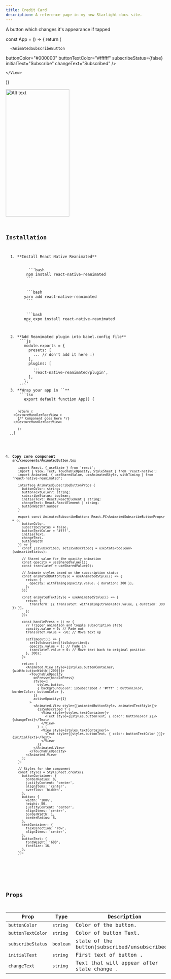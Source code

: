 ```yaml
---
title: Credit Card
description: A reference page in my new Starlight docs site.
---
```


A button which changes it's appearance if tapped






const App = () => {
  return (
    <View>

      <AnimatedSubscribeButton
  buttonColor="#000000"
  buttonTextColor="#ffffff"
  subscribeStatus={false}
  initialText="Subscribe"
  changeText="Subscribed"
      />

    </View>
  )}


<Tabs>
  <TabItem label="Preview"><img src="https://i.ibb.co/7YhGL6P/Animated-Button-ezgif-com-video-to-webp-converter.webp" alt="Alt text" height="400" width="200" 
  style={{ display: 'block', margin: '0 auto' }}/>
</TabItem>
  <TabItem label="Code"><Code code={exampleCode} lang="js" title={fileName} mark={highlights} /></TabItem>
</Tabs>

## Installation


<Steps>
  1. **Install React Native Reanimated**
     <Tabs>
       <TabItem label="NPM">
          ```bash
         npm install react-native-reanimated
         ```
       </TabItem>
       <TabItem label="YARN">
         ```bash
        yarn add react-native-reanimated
         ```
       </TabItem>
       <TabItem label="EXPO">
         ```bash
        npx expo install react-native-reanimated
         ```
       </TabItem>
     </Tabs>
  2. **Add Reanimated plugin into babel.config file**
      ```js
        module.exports = {
          presets: [
            ... // don't add it here :)
          ],
          plugins: [
            ...
            'react-native-reanimated/plugin',
          ],
        };
      ```
  3. **Wrap your app in `<GestureHandlerRootView>`**
      ```tsx
        export default function App() {

          return (            
        <GestureHandlerRootView >
          {/* Component goes here */}
        </GestureHandlerRootView>

          );
        }
      ```

  4. **Copy core component `src/components/AnimatedButton.tsx`**
     ```tsx
        import React, { useState } from 'react';
        import { View, Text, TouchableOpacity, StyleSheet } from 'react-native';
        import Animated, { useSharedValue, useAnimatedStyle, withTiming } from 'react-native-reanimated';

        interface AnimatedSubscribeButtonProps {
          buttonColor: string;
          buttonTextColor?: string;
          subscribeStatus: boolean;
          initialText: React.ReactElement | string;
          changeText: React.ReactElement | string;
          buttonWidth?:number
        }

        export const AnimatedSubscribeButton: React.FC<AnimatedSubscribeButtonProps> = ({
          buttonColor,
          subscribeStatus = false,
          buttonTextColor = '#fff',
          initialText,
          changeText,
          buttonWidth
        }) => {
          const [isSubscribed, setIsSubscribed] = useState<boolean>(subscribeStatus);

          // Shared value for the opacity animation
          const opacity = useSharedValue(1);
          const translateY = useSharedValue(0);

          // Animate styles based on the subscription status
          const animatedButtonStyle = useAnimatedStyle(() => {
            return {
              opacity: withTiming(opacity.value, { duration: 300 }),
            };
          });

          const animatedTextStyle = useAnimatedStyle(() => {
            return {
              transform: [{ translateY: withTiming(translateY.value, { duration: 300 }) }],
            };
          });

          const handlePress = () => {
            // Trigger animation and toggle subscription state
            opacity.value = 0; // Fade out
            translateY.value = -50; // Move text up

            setTimeout(() => {
              setIsSubscribed(!isSubscribed);
              opacity.value = 1; // Fade in
              translateY.value = 0; // Move text back to original position
            }, 300);
          };

          return (
            <Animated.View style={[styles.buttonContainer,{width:buttonWidth||200}]}>
              <TouchableOpacity
                onPress={handlePress}
                style={[
                  styles.button,
                  { backgroundColor: isSubscribed ? '#fff' : buttonColor, borderColor: buttonColor },
                ]}
                activeOpacity={1}
              >
                <Animated.View style={[animatedButtonStyle, animatedTextStyle]}>
                  {isSubscribed ? (
                    <View style={styles.textContainer}>
                      <Text style={[styles.buttonText, { color: buttonColor }]}>{changeText}</Text>
                    </View>
                  ) : (
                    <View style={styles.textContainer}>
                      <Text style={[styles.buttonText, { color: buttonTextColor }]}>{initialText}</Text>
                    </View>
                  )}
                </Animated.View>
              </TouchableOpacity>
            </Animated.View>
          );
        };

        // Styles for the component
        const styles = StyleSheet.create({
          buttonContainer: {
            borderRadius: 8,
            justifyContent: 'center',
            alignItems: 'center',
            overflow: 'hidden',
          },
          button: {
            width: '100%',
            height: 50,
            justifyContent: 'center',
            alignItems: 'center',
            borderWidth: 1,
            borderRadius: 8,
          },
          textContainer: {
            flexDirection: 'row',
            alignItems: 'center',
          },
          buttonText: {
            fontWeight: '600',
            fontSize: 16,
          },
        });


     ```
    
</Steps>

 


## Props

| Prop      | Type     | Description                          |
|-------------|----------|--------------------------------------|
| `buttonColor`| `string` | Color of the button.    |
| `buttonTextColor`| `string` | Color of button Text.      |
| `subscribeStatus`| `boolean`| state of the button(subscribed/unsubscribed).       |
| `initialText`| `string` | First text of button .|
| `changeText`| `string` | Text that will appear after state change .|

